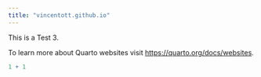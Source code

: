```yaml
---
title: "vincentott.github.io"
---
```


This is a Test 3.

To learn more about Quarto websites visit <https://quarto.org/docs/websites>.

```r
1 + 1
```
